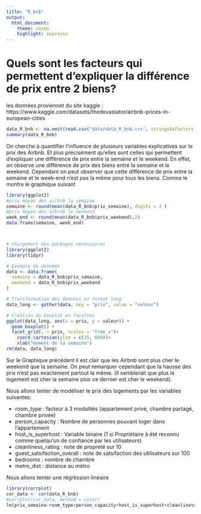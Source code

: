```yaml
---
title: "R_bnb"
output: 
  html_document:
    theme: cosmo
    highlight: espresso
---
```


# Quels sont les facteurs qui permettent d'expliquer la différence de prix entre 2 biens?

les données proviennet du site kaggle : https://www.kaggle.com/datasets/thedevastator/airbnb-prices-in-european-cities

```r
data_R_bnb <- na.omit(read.csv("data/data_R_bnb.csv", stringsAsFactors = TRUE, row.names = 1))
summary(data_R_bnb)
```

On cherche à quantifier l'influence de plusieurs variables explicatives sur le prix des Airbnb. Et plus précisément qu'elles sont celles qui permettent d'expliquer une différence de prix entre la semaine et le weekend. 
En effet, on observe une différence de prix des biens entre la semaine et le weekend. Cependant on peut observer que cette différence de prix entre la semaine et le week-end n'est pas la même pour tous les biens. Comme le montre le graphique suivant 

```r
library(ggplot2)
#prix moyen des airbnb la semaine 
semaine <- round(mean(data_R_bnb$prix_semaine), digits = 2 )
#prix moyen des aibrnb le weekend
week_end <- round(mean(data_R_bnb$prix_weekend),2)
data.frame(semaine, week_end)



# Chargement des packages nécessaires
library(ggplot2)
library(tidyr)

# Exemple de données
data <- data.frame(
  semaine = data_R_bnb$prix_semaine,
  weekend = data_R_bnb$prix_weekend
)

# Transformation des données en format long
data_long <- gather(data, key = "prix", value = "valeur")

# Création du boxplot en facettes
ggplot(data_long, aes(x = prix, y = valeur)) +
  geom_boxplot() +
  facet_grid(. ~ prix, scales = "free_x")+ 
    coord_cartesian(ylim = c(35, 600))+
    xlab("moment de la semaine")
rm(data, data_long)
```

Sur le Graphique précédent il est clair que les Airbnb sont plus cher le weekend que la semaine. On peut remarquer cependant que la hausse des prix n'est pas exactement partout la même. (Il semblerait que plus le logement est cher la semaine plus ce dernier est cher le weekend). 

Nous allons tenter de modéliser le prix des logements par les variables suivantes: 

* room_type : facteur à 3 modalités (appartement privé, chambre partagé, chambre privée)
* person_capacity : Nombre de personnes pouvant loger dans l'appartement
* host_is_superhost : Variable binaire (1 si Propriétaire à été reconnu comme quelqu'un de confiance par les utilisateurs)
* cleanliness_rating : note de propreté sur 10 
* guest_satsifaction_overall : note de satsifaction des utilisateurs sur 100
* bedrooms : nombre de chambre
* metro_dist : distance au métro

Nous allons tenter une régréssion linéaire 

```r
library(corrplot)
cor_data <- cor(data_R_bnb)
#corrplot(cor_data, method = color)
lm(prix_semaine~room_type+person_capacity+host_is_superhost+cleanliness_rating+guest_satsifaction_overall+bedrooms+metro_dist, data = data_R_bnb)
```


